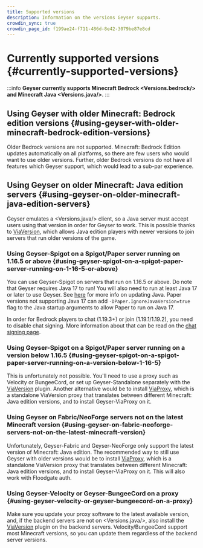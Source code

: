 ```yaml
---
title: Supported versions
description: Information on the versions Geyser supports.
crowdin_sync: true
crowdin_page_id: f199ae24-f711-486d-8e42-3079be87e8cd
---
```



# Currently supported versions \{#currently-supported-versions}

:::info
**Geyser currently supports Minecraft Bedrock <Versions.bedrock/> and Minecraft Java <Versions.java/>**. 
:::

## Using Geyser with older Minecraft: Bedrock edition versions \{#using-geyser-with-older-minecraft-bedrock-edition-versions}
Older Bedrock versions are not supported. Minecraft: Bedrock Edition updates automatically on all platforms, so there are few users who would
want to use older versions. Further, older Bedrock versions do not have all features which Geyser support, which would lead to a sub-par experience.

## Using Geyser on older Minecraft: Java edition servers \{#using-geyser-on-older-minecraft-java-edition-servers}
Geyser emulates a <Versions.java/> client, so a Java server must accept users using that version in order for Geyser to work. 
This is possible thanks to [ViaVersion](https://viaversion.com/), which allows Java edition players with newer versions to join servers 
that run older versions of the game.

### Using Geyser-Spigot on a Spigot/Paper server running on 1.16.5 or above \{#using-geyser-spigot-on-a-spigot-paper-server-running-on-1-16-5-or-above}
You can use Geyser-Spigot on servers that run on 1.16.5 or above. Do note that Geyser requires Java 17 to run! You will also need to run at least Java 17 or later to use Geyser. See [here](https://docs.papermc.io/misc/java-install) for more info on updating Java. Paper versions not supporting Java 17 can add `-DPaper.IgnoreJavaVersion=true` flag to the Java startup arguments to allow Paper to run on Java 17.

In order for Bedrock players to chat (1.19.3+) or join (1.19.1/1.19.2), you need to disable chat signing. More information about that can be read on the [chat signing page](/wiki/geyser/secure-chat).

### Using Geyser-Spigot on a Spigot/Paper server running on a version below 1.16.5 \{#using-geyser-spigot-on-a-spigot-paper-server-running-on-a-version-below-1-16-5}
This is unfortunately not possible. You'll need to use a proxy such as Velocity or BungeeCord, or set up Geyser-Standalone separately with the [ViaVersion](https://github.com/ViaVersion/ViaVersion) plugin. Another alternative would be to install [ViaProxy](https://github.com/ViaVersion/ViaProxy), which is a standalone ViaVersion proxy that 
translates between different Minecraft: Java edition versions, and to install Geyser-ViaProxy on it.

### Using Geyser on Fabric/NeoForge servers not on the latest Minecraft version \{#using-geyser-on-fabric-neoforge-servers-not-on-the-latest-minecraft-version}
Unfortunately, Geyser-Fabric and Geyser-NeoForge only support the latest version of Minecraft: Java edition. The recommended way to still use
Geyser with older versions would be to install [ViaProxy](https://github.com/ViaVersion/ViaProxy), which is a standalone ViaVersion proxy that 
translates between different Minecraft: Java edition versions, and to install Geyser-ViaProxy on it. This will also work with Floodgate auth.

### Using Geyser-Velocity or Geyser-BungeeCord on a proxy \{#using-geyser-velocity-or-geyser-bungeecord-on-a-proxy}
Make sure you update your proxy software to the latest available version, and, if the backend servers are not on <Versions.java/>, also install the [ViaVersion](https://github.com/ViaVersion/ViaVersion) plugin on the backend servers. Velocity/BungeeCord support most Minecraft versions, so you can update them regardless of the backend server versions.
